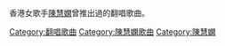 香港女歌手[[陳慧嫻|陳慧嫻]]曾推出過的翻唱歌曲。

[[Category:翻唱歌曲|Category:翻唱歌曲]]
[[Category:陳慧嫻歌曲|Category:陳慧嫻歌曲]]
[[Category:陳慧嫻|Category:陳慧嫻]]